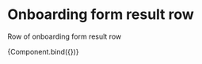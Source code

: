 
<Meta title="Elements/Onboarding form result row" component={OnboardingFormResultRow} />

# Onboarding form result row

Row of onboarding form result row


<Canvas>
  <Story
    name="Onboarding form result row"
    args={{
      title: "Do you want to reduce energy consumption in the workplace?",
      selectedItem: 1,
    }}>
    {Component.bind({})}
  </Story>
</Canvas>
